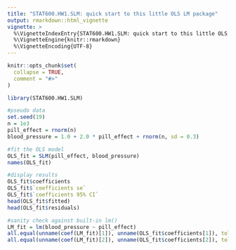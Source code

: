 ```yaml
---
title: "STAT600.HW1.SLM: quick start to this little OLS LM package"
output: rmarkdown::html_vignette
vignette: >
  %\VignetteIndexEntry{STAT600.HW1.SLM: quick start to this little OLS LM package}
  %\VignetteEngine{knitr::rmarkdown}
  %\VignetteEncoding{UTF-8}
---
```


```r
knitr::opts_chunk$set(
  collapse = TRUE,
  comment = "#>"
)
```

```r
library(STAT600.HW1.SLM)
```

```r
#pseudo data
set.seed(19)
n = 1e3
pill_effect = rnorm(n)
blood_pressure = 1.0 + 2.0 * pill_effect + rnorm(n, sd = 0.3)

#fit the OLS model
OLS_fit = SLM(pill_effect, blood_pressure)
names(OLS_fit)
```

```r
#display results
OLS_fit$coefficients
OLS_fit$`coefficients se`
OLS_fit$`coefficients 95% CI`
head(OLS_fit$fitted)
head(OLS_fit$residuals)
```

```r
#sanity check against built-in lm()
LM_fit = lm(blood_pressure ~ pill_effect)
all.equal(unname(coef(LM_fit)[1]), unname(OLS_fit$coefficients[1]), tolerance = 1e-10)
all.equal(unname(coef(LM_fit)[2]), unname(OLS_fit$coefficients[2]), tolerance = 1e-10)
```
